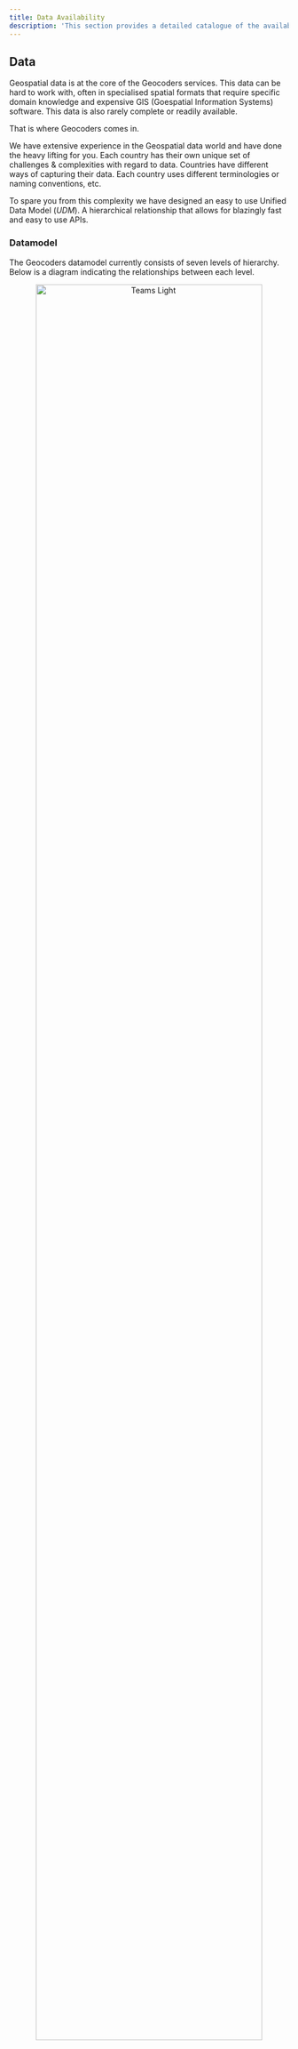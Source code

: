 ```yaml
---
title: Data Availability
description: 'This section provides a detailed catalogue of the available data on the Geocoders platform. '
---
```


## Data
Geospatial data is at the core of the Geocoders services. This data can be hard to work with, often in specialised spatial
formats that require specific domain knowledge and expensive GIS (Goespatial Information Systems) software.
This data is also rarely complete or readily available.

That is where Geocoders comes in.

We have extensive experience in the Geospatial data world and have done the heavy lifting for you.
Each country has their own unique set of challenges & complexities with regard to data. Countries have different ways
of capturing their data. Each country uses different terminologies or naming conventions, etc.

To spare you from this complexity we have designed an easy to use Unified Data Model (*UDM*).
A hierarchical relationship that allows for blazingly fast and easy to use APIs.

### Datamodel
The Geocoders datamodel currently consists of seven levels of hierarchy. Below is a diagram indicating the relationships
between each level.
<Frame>
  <p align="center">
    <img
      className="block dark:hidden"
      src="/images/data-model-light.png"
      alt="Teams Light"
      width="90%"
      align="center"
    />
    <img
      className="hidden dark:block"
      src="/images/data-model-dark.png"
      alt="Teams Dark"
      width="90%"
      align="center"
    />
  </p>
</Frame>


### Availability
The amount of available data varies per country. This serves as a detailed data catalogue
as well a translation for local names to our unified data model UDM.

# Countries
* [Netherlands](/data-availability#netherlands) 🇳🇱
* [Belgium](/data-availability#belgium) 🇧🇪
* [Luxembourg](/data-availability#luxembourg) 🇱🇺



## Netherlands
### Available
Geocoders currently supports the following data for The Netherlands.


| **Level** | **Local Name** | **Description** | **Available** | **Example** |
| :--: | :--: | :--: | :--: | :--: |
| <p text-align="center"> Country </p>      | Land        | Country Sovereign Boundary | <Icon icon="check" iconType="solid" /> | <Icon icon="arrow-up-right-from-square" iconType="solid" />  |
| <p text-align="center"> Province </p>     | Provincie   | Provincial Subdivision Boundaries| <Icon icon="check" iconType="solid" /> | <Icon icon="arrow-up-right-from-square" iconType="solid" />  |
| <p text-align="center"> Municipality </p> | Gemeente    | Municipalty Administative Boundaries| <Icon icon="check" iconType="solid" /> | <Icon icon="arrow-up-right-from-square" iconType="solid" /> |
| <p text-align="center"> City </p>         | Woonplaants | City/Town Borders                 | <Icon icon="check" iconType="solid" /> | <Icon icon="arrow-up-right-from-square" iconType="solid" /> |
| <p text-align="center"> Suburb </p>       | Wijk        | Suburb boundary of a give City   | <Icon icon="check" iconType="solid" /> | <Icon icon="arrow-up-right-from-square" iconType="solid" /> |
| <p text-align="center"> Building </p>     | Gebouw      | Cadastral Boundary of a building | <Icon icon="check" iconType="solid" /> | <Icon icon="arrow-up-right-from-square" iconType="solid" /> |


### Coming Soon
Geocodders is constantly adding new data to solve challenging and unique geospatial question you may have. Below is a list of
data that will be added in the next release.

| **Level** | **Local Name** | **Description** | **Availability** |
| :--: | :--: | :--: | :--: |
| <p text-align="center"> Neighbourhood </p> | Buurten | A subdivision of Suburbs | **_Coming Soon_** |
| <p text-align="center"> Cadastral Parcels </p> | Kadastrale Grenzen | Land parcel boundaries | **_Coming Soon_** |
| <p text-align="center"> Municipal Statistics </p> | - | CBS Census statistics per Gemeente | **_Coming Soon_** |
| <p text-align="center"> Suburb Statistics </p> | - | CBS Census statistics per Wijk | **_Coming Soon_** |
| <p text-align="center"> Neighbourhood Statistics </p> | - | CBS Census statistics per Buurt | **_Coming Soon_** |
| <p text-align="center"> Property Meta Data </p> | - | Detailed collection of property metadata | **_Coming Soon_** |

_... and so much more!_


## Belgium
Geocoders currently supports the following data for Belgium.

| **Level** | **Local Name** | **Description** | **Available** | **Example** |
| :---------------------------------------: | :---------: | :------------------------------: | :------------------------------------: | :----------------------------------------------------------: |
| <p text-align="center"> Country </p>      | Land        | Country Sovereign Boundary       | <Icon icon="check" iconType="solid" /> | <Icon icon="arrow-up-right-from-square" iconType="solid" /> |
| <p text-align="center"> Province </p>     | Provincie   | Provincial Boundaries            | <Icon icon="check" iconType="solid" /> | <Icon icon="arrow-up-right-from-square" iconType="solid" /> |
| <p text-align="center"> Municipality </p> | Gemeente    | Municipalty Boundaries           | <Icon icon="check" iconType="solid" /> | <Icon icon="arrow-up-right-from-square" iconType="solid" /> |
| <p text-align="center"> City </p>         | Woonplaants | City Borders                     | <Icon icon="check" iconType="solid" /> | <Icon icon="arrow-up-right-from-square" iconType="solid" /> |
| <p text-align="center"> Suburb </p>       | Wijk        | Suburb boundary of a give City   | <Icon icon="check" iconType="solid" /> | <Icon icon="arrow-up-right-from-square" iconType="solid" /> |
| <p text-align="center"> Building </p>     | Gebouw      | Cadastral Boundary of a building. (Wallonia currently not available) | **_partial_** | <Icon icon="arrow-up-right-from-square" iconType="solid" /> |


### Coming Soon
Geocodders is constantly adding new data to solve challenging and unique geospatial question you may have. Below is a list of
data that will be added in the next release.

| **Level** | **Local Name** | **Description** | **Availability** |
| :--: | :--: | :--: | :--: |
| <p text-align="center"> Region </p> | Region | A subdivision of Country into Common Geographical Areas | **_Coming Soon_** |
| <p text-align="center"> Detailed Subdivisions </p> | Arrondissement | A Fine Grained Subdivision of Statistical Areas | **_Coming Soon_** |
| <p text-align="center"> Buidlings </p> | - | Wallonia currently does not have Buildings data | **_Coming Soon_** |
| <p text-align="center"> Census Statistics </p> | - | Census statistics per Level | **_Coming Soon_** |

_... and so much more!_

## Luxembourg
Geocoders currently supports the following data for Belgium.

| **Level** | **Local Name** | **Description** | **Available** | **Example** |
| :---------------------------------------: | :---------: | :------------------------------: | :------------------------------------: | :----------------------------------------------------------: |
| <p text-align="center"> Country </p>      | Land        | Country Sovereign Boundary       | <Icon icon="check" iconType="solid" /> | <Icon icon="arrow-up-right-from-square" iconType="solid" /> |
| <p text-align="center"> Province </p>     | Canton      | Provincial Boundaries            | <Icon icon="check" iconType="solid" /> | <Icon icon="arrow-up-right-from-square" iconType="solid" /> |
| <p text-align="center"> Municipality </p> | Municipality| Municipalty Boundaries           | <Icon icon="check" iconType="solid" /> | <Icon icon="arrow-up-right-from-square" iconType="solid" /> |
| <p text-align="center"> City </p>         | Localities  | City Borders                     | <Icon icon="check" iconType="solid" /> | <Icon icon="arrow-up-right-from-square" iconType="solid" /> |
| <p text-align="center"> Suburb </p>       | District    | Suburb boundary of a give City   | <Icon icon="check" iconType="solid" /> | <Icon icon="arrow-up-right-from-square" iconType="solid" /> |
| <p text-align="center"> Building </p>     | Cadastré    | Cadastral Boundary of a building | <Icon icon="check" iconType="solid" /> | <Icon icon="arrow-up-right-from-square" iconType="solid" /> |


### Coming Soon
Geocodders is constantly adding new data to solve challenging and unique geospatial question you may have. Below is a list of
data that will be added in the next release.

| **Level** | **Local Name** | **Description** | **Availability** |
| :--: | :--: | :--: | :--: |
| <p text-align="center"> Region </p> | Region | A subdivision of Country into Common Geographical Areas | **_Coming Soon_** |
| <p text-align="center"> Detailed Subdivisions </p> | Arrondissement | A Fine Grained Subdevision of Statistical Areas | **_Coming Soon_** |
| <p text-align="center"> Cadastral Parcels </p> | - | Land parcel boundaries | **_Coming Soon_** |
| <p text-align="center"> Census Statistics </p> | - | Census statistics per Level | **_Coming Soon_** |

_... and so much more!_


## Data Not Available
If your use-case or specific data is not available we would like to know! We are constantly expanding our offering
would love your feedback. If you have a specific request or suggestion please contact us via
[support](mailto:support@geocoders.io) <Icon icon="envelope" size={18} />.
